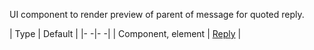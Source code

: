 UI component to render preview of parent of message for quoted reply.

| Type | Default |
|- -|- -|
| Component, element | [Reply](/reactnative/ui-components/reply) |
